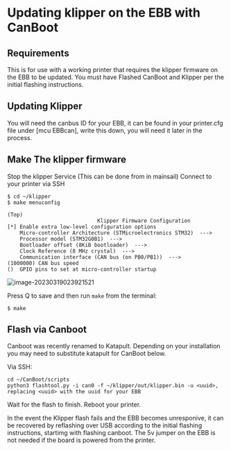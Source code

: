 

# Updating klipper on the EBB with CanBoot
## Requirements
This is for use with a working printer that requires the klipper firmware on the EBB to be updated. You must have Flashed CanBoot and Klipper per the initial flashing instructions.

## Updating Klipper

You will need the canbus ID for your EBB, it can be found in your printer.cfg file under [mcu EBBcan], write this down, you will need it later in the process.

## Make The klipper firmware


Stop the klipper Service (This can be done from in mainsail)
Connect to your printer via SSH

```
$ cd ~/klipper
$ make menuconfig
```

```
(Top) 
                             Klipper Firmware Configuration
[*] Enable extra low-level configuration options
    Micro-controller Architecture (STMicroelectronics STM32)  --->
    Processor model (STM32G0B1)  --->
    Bootloader offset (8KiB bootloader)  --->
    Clock Reference (8 MHz crystal)  --->
    Communication interface (CAN bus (on PB0/PB1))  --->
(1000000) CAN bus speed
()  GPIO pins to set at micro-controller startup
```

![image-20230319023921521](https://img.mpx.wiki/i/2023/03/19/6416055b8f5b1.webp)

Press Q to save and then run `make` from the terminal:

```shell
$ make
```

## Flash via Canboot

<Callout type="info">
Canboot was recently renamed to Katapult. Depending on your installation you may need to substitute katapult for CanBoot below.
</Callout>

Via SSH:

```
cd ~/CanBoot/scripts
python3 flashtool.py -i can0 -f ~/klipper/out/klipper.bin -u <uuid>, replacing <uuid> with the uuid for your EBB
```
Wait for the flash to finish.
Reboot your printer.

<Callout type="info">
In the event the Klipper flash fails and the EBB becomes unresponive, it can be recovered by reflashing over USB according to the initial flashing instructions, startimg with flashing canboot. The 5v jumper on the EBB is not needed if the board is powered from the printer.
</Callout>
